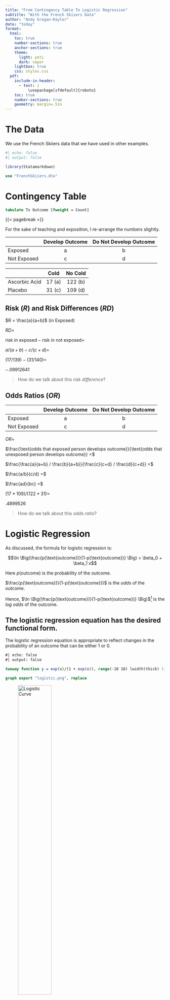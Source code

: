 ```yaml
---
title: "From Contingency Table To Logistic Regression"
subtitle: "With the French Skiiers Data"
author: "Andy Grogan-Kaylor"
date: "today"
format:
  html:
    toc: true
    number-sections: true
    anchor-sections: true
    theme:
      light: yeti
      dark: vapor
    lightbox: true
    css: styles.css
  pdf:
    include-in-header:
      - text: | 
          \usepackage[sfdefault]{roboto}
    toc: true
    number-sections: true
    geometry: margin=.5in
---
```


# The Data

We use the French Skiiers data that we have used in other examples.

```r
#| echo: false
#| output: false

library(Statamarkdown)

```

```stata

use "FrenchSkiiers.dta"

```

# Contingency Table

```stata

tabulate Tx Outcome [fweight = Count]

```

{{< pagebreak >}}

For the sake of teaching and exposition, I re-arrange the numbers slightly.

|             | Develop Outcome   | Do Not Develop Outcome   |
|-------------|:-----------------:|:------------------------:|
| Exposed     | a                 | b                        |
| Not Exposed | c                 | d                        |

|                 | Cold              | No Cold                  |
|-----------------|:-----------------:|:------------------------:|
| Ascorbic Acid   | 17 (a)            | 122 (b)                  |
| Placebo         | 31 (c)            | 109 (d)                  |

## Risk ($R$) and Risk Differences ($RD$)

$R = \frac{a}{a+b}$ (in Exposed)

$RD =$

$\text{risk in exposed} - \text{risk in not exposed} =$

$a/(a+b) - c/(c+d) =$ 

$(17/139) - (31/140) =$ 

$-.09912641$ 

> How do we talk about this *risk difference*?

## Odds Ratios ($OR$)

|             | Develop Outcome   | Do Not Develop Outcome   |
|-------------|:-----------------:|:------------------------:|
| Exposed     | a                 | b                        |
| Not Exposed | c                 | d                        |

$OR =$ 

$\frac{\text{odds that exposed person develops outcome}}{\text{odds that unexposed person develops outcome}} =$ 

$\frac{\frac{a}{a+b} / \frac{b}{a+b}}{\frac{c}{c+d} / \frac{d}{c+d}} =$

$\frac{a/b}{c/d} =$

$\frac{ad}{bc} =$ 

$(17 * 109)/(122 * 31) =$

$.4899526$

> How do we talk about this *odds ratio*?

# Logistic Regression

As discussed, the formula for logistic regression is: 

$$\ln \Big(\frac{p(\text{outcome})}{1-p(\text{outcome})} \Big) = \beta_0 + \beta_1 x$$

Here $p(\text{outcome})$ is the probability of the outcome.

$\frac{p(\text{outcome})}{1-p(\text{outcome})}$ is the *odds* of the outcome.

Hence, $\ln \Big(\frac{p(\text{outcome})}{1-p(\text{outcome})} \Big)$[^TDV] is the *log odds* of the outcome.

[^TDV]: It is sometimes useful to think of the *log odds* as a *transformed dependent variable*. We have transformed the dependent variable so that it can be expressed as a linear function of the independent variables, e.g.: $\beta_0 + \beta_1 x$

::: {.callout-tip}
## The logistic regression equation has the desired functional form.

The logistic regression equation is appropriate to reflect changes in the probability of an outcome that can be either 1 or 0.

```stata
#| echo: false
#| output: false

twoway function y = exp(x)/(1 + exp(x)), range(-10 10) lwidth(thick) title("Logistic Curve") ytitle("probability")

graph export "logistic.png", replace

```

![Logistic Curve](logistic.png){width=50%}
:::

Logistic regression returns a $\beta$ coefficient for each independent variable $x$.

These $\beta$ coefficients can then be *exponentiated* to obtain *odds ratios*: $OR = e^{\beta}$ 

::: {.callout-tip}
## Exponentiation "undoes" the logarithmic transformation. 

If $\ln(y) = x$, then $y = e^x$

So, if ... $\ln \Big(\frac{p(\text{outcome})}{1-p(\text{outcome})}\Big) = \beta_0 + \beta_1 x$ then $\frac{p(\text{outcome})}{1-p(\text{outcome})} = e^{\beta_0 + \beta_1 x} = e^{\beta_0} \times e^{\beta_1 x}$
:::

> We see that the odds ratio given by logistic regression, `.4899526`, is the exact same as that given by manually calculating the odds ratio from a contingency table.

> An advantage of logistic regression is that it can be extended to multiple independent variables. 

```stata

logit Outcome Tx [fweight = Count], or

```

> How do we talk about this *odds ratio*? How would we talk about it if it was $> 1.0$? $> 2.0$


# Measures of Effect Size

::: {.callout-tip}
## Effect Sizes

Think about the *risk difference*, the *risk ratio*, and the *odds ratio*. What measure gives the most substantively accurate sense of the size of the effect? What measures may possibly overstate the effect.
:::


